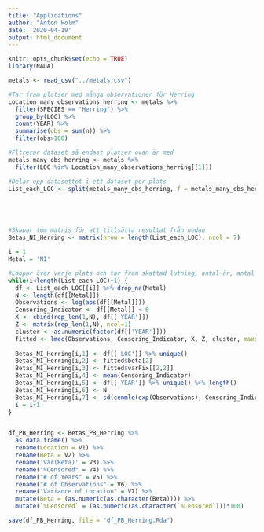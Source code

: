 ```yaml
---
title: "Applications"
author: "Anton Holm"
date: '2020-04-19'
output: html_document
---
```


```r
knitr::opts_chunk$set(echo = TRUE)
library(NADA)
```

```r
metals <- read_csv("../metals.csv")

#Tar fram platser med många observationer för Herring
Location_many_observations_herring <- metals %>% 
  filter(SPECIES == "Herring") %>% 
  group_by(LOC) %>% 
  count(YEAR) %>% 
  summarise(obs = sum(n)) %>% 
  filter(obs>100)

#Fltrerar dataset så endast platser ovan är med
metals_many_obs_herring <- metals %>% 
  filter(LOC %in% Location_many_observations_herring[[1]])

#Delar upp datasettet i ett dataset per plats
List_each_LOC <- split(metals_many_obs_herring, f = metals_many_obs_herring$LOC)





#Skapar tom matris för att tillsätta resultat från nedan
Betas_NI_Herring <- matrix(nrow = length(List_each_LOC), ncol = 7)

i = 1
Metal = 'NI'

#Loopar över varje plats och tar fram skattad lutning, antal år, antal observationer, andel censurerat och varians
while(i<length(List_each_LOC)+1) {
  df <- List_each_LOC[[i]] %>% drop_na(Metal)
  N <- length(df[[Metal]])
  Observations <- log(abs(df[[Metal]]))
  Censoring_Indicator <- df[[Metal]] < 0
  X <- cbind(rep_len(1,N), df[['YEAR']])
  Z <- matrix(rep_len(1,N), ncol=1)
  cluster <- as.numeric(factor(df[['YEAR']]))
  fitted <- lmec(Observations, Censoring_Indicator, X, Z, cluster, maxstep = 20, method = "ML")
  
  Betas_NI_Herring[i,1] <- df[['LOC']] %>% unique()
  Betas_NI_Herring[i,2] <- fitted$beta[2]
  Betas_NI_Herring[i,3] <- fitted$varFix[[2,2]]
  Betas_NI_Herring[i,4] <- mean(Censoring_Indicator)
  Betas_NI_Herring[i,5] <- df[['YEAR']] %>% unique() %>% length()
  Betas_NI_Herring[i,6] <- N
  Betas_NI_Herring[i,7] <- sd(cenmle(exp(Observations), Censoring_Indicator, dist = "lognormal" ))
  i = i+1
}


df_PB_Herring <- Betas_PB_Herring %>% 
  as.data.frame() %>% 
  rename(Location = V1) %>% 
  rename(Beta = V2) %>% 
  rename('Var(Beta)' = V3) %>% 
  rename("%Censored" = V4) %>% 
  rename("# of Years" = V5) %>% 
  rename("# of Observations" = V6) %>% 
  rename("Variance of Location" = V7) %>% 
  mutate(Beta = (as.numeric(as.character(Beta)))) %>% 
  mutate(`%Censored` = (as.numeric(as.character(`%Censored`)))*100)

save(df_PB_Herring, file = "df_PB_Herring.Rda")
```
